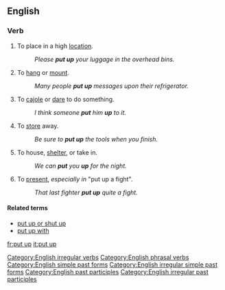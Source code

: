 ==English==

===Verb===
{{en-verb|inf=to [[put]] [[up]]|puts up|putting up|put up}}

# To place in a high [[location]].
#: ''Please '''put up''' your luggage in the overhead bins.''
# To [[hang]] or [[mount]].
#: ''Many people '''put up''' messages upon their refrigerator.''
# {{idiom}} To [[cajole]] or [[dare]] to do something.
#: ''I think someone '''put''' him '''up''' to it.''
# {{idiom}} To [[store]] away.
#: ''Be sure to '''put up''' the tools when you finish.''
# {{idiom}} To house, [[shelter]], or take in.
#: ''We can '''put''' you '''up''' for the night.''
# {{idiom}} To [[present]], ''especially in'' "put up a fight".
#: ''That last fighter '''put up''' quite a fight.''

====Related terms====
*[[put up or shut up]]
*[[put up with]]

[[Category:English irregular verbs]]
[[Category:English phrasal verbs]]
[[Category:English simple past forms]]
[[Category:English irregular simple past forms]]
[[Category:English past participles]]
[[Category:English irregular past participles]]

[[fr:put up]]
[[it:put up]]